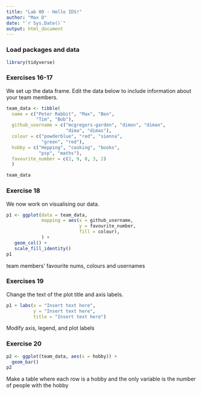 ```yaml
---
title: "Lab 00 - Hello IDS!"
author: "Max D"
date: "`r Sys.Date()`"
output: html_document
---
```


### Load packages and data

```r
library(tidyverse) 
```

### Exercises 16-17

We set up the data frame. Edit the data below to include information about your team members.

```r
team_data <- tibble(
  name = c("Peter Rabbit", "Max", "Ben", 
           "Tim", "Bob"),
  github_username = c("mcgregors-garden", "dimon", "diman", 
                      "dima", "dimas"), 
  colour = c("powderblue", "red", "sienna", 
             "green", "red"),
  hobby = c("Hopping", "cooking", "books", 
            "psp", "maths"),
  favourite_number = c(2, 9, 8, 3, 2)
  )

team_data
```

### Exercise 18

We now work on visualising our data. 

```r
p1 <- ggplot(data = team_data, 
             mapping = aes(x = github_username, 
                           y = favourite_number,
                           fill = colour), 
             ) +
   geom_col() +
   scale_fill_identity()
p1
```


team members' favourite nums, colours and usernames

### Exercises 19

Change the text of the plot title and axis labels.

```r
p1 + labs(x = "Insert text here", 
          y = "Insert text here",
          title = "Insert text here")
```

Modify axis, legend, and plot labels

### Exercise 20

```r
p2 <- ggplot(team_data, aes(x = hobby)) +
  geom_bar()
p2
```

Make a table where each row is a hobby and the only variable is the number of people with the hobby
